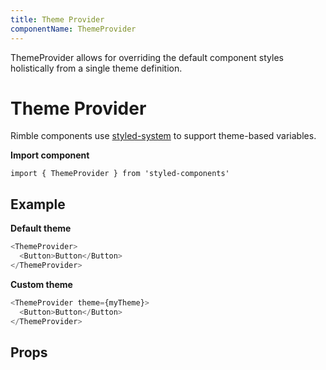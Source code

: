```yaml
---
title: Theme Provider
componentName: ThemeProvider
---
```



ThemeProvider allows for overriding the default component styles holistically from a single theme definition.

# Theme Provider

Rimble components use [styled-system](https://github.com/jxnblk/styled-system) to support theme-based variables.

**Import component**

```lang=jsx
import { ThemeProvider } from 'styled-components'
```

## Example

**Default theme**

```js is=react-live
<ThemeProvider>
  <Button>Button</Button>
</ThemeProvider>
```

**Custom theme**

```js is=react-live
<ThemeProvider theme={myTheme}>
  <Button>Button</Button>
</ThemeProvider>
```

## Props

<PropsTable propMetaData={props.propMetaData} />
